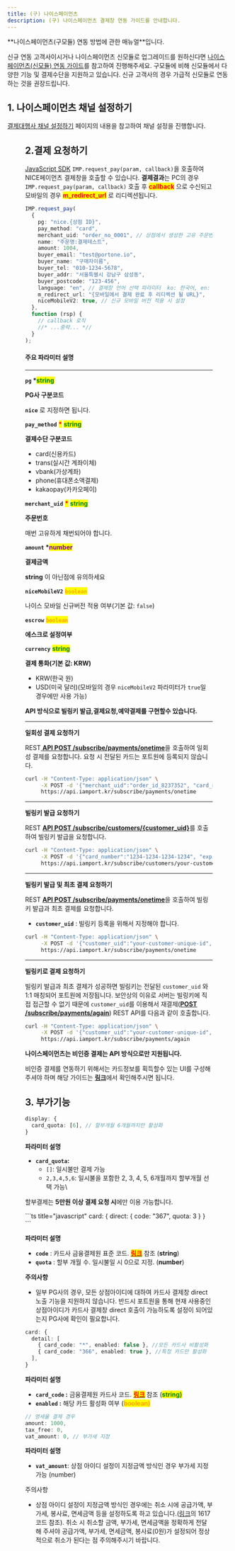 ```yaml
---
title: (구) 나이스페이먼츠
description: (구) 나이스페이먼츠 결제창 연동 가이드를 안내합니다.
---
```



<Hint style="warning">
  **나이스페이먼츠(구모듈) 연동 방법에 관한 매뉴얼**입니다.

  신규 연동 고객사이시거나 나이스페이먼츠 신모듈로 업그레이드를 원하신다면 [나이스페이먼츠(신모듈) 연동 가이드](./nice-v2/readme)를 참고하여 진행해주세요.
  구모듈에 비해 신모듈에서 다양한 기능 및 결제수단을 지원하고 있습니다. 신규 고객사의 경우 가급적 신모듈로 연동하는 것을 권장드립니다.
</Hint>

## 1. 나이스페이먼츠 채널 설정하기

[결제대행사 채널 설정하기](../../ready/readme#3-결제대행사-채널-설정하기) 페이지의 내용을 참고하여 채널 설정을 진행합니다.

<Figure src="/gitbook-assets/ko/screenshot 2022-05-29 7.44.33.png" />

## 2.결제 요청하기

[JavaScript SDK](../../sdk/javascript-sdk-old/readme) `IMP.request_pay(param, callback)`을 호출하여 NICE페이먼츠 결제창을 호출할 수 있습니다. **결제결과**는 PC의 경우 `IMP.request_pay(param, callback)` 호출 후 <mark style="color:red;">**callback**</mark> 으로 수신되고 모바일의 경우 <mark style="color:red;">**m_redirect_url**</mark> 로 리디렉션됩니다.

<Tabs>
<Tab title="인증결제창 요청">

```ts title="Javascript SDK"
IMP.request_pay(
  {
    pg: "nice.{상점 ID}",
    pay_method: "card",
    merchant_uid: "order_no_0001", // 상점에서 생성한 고유 주문번호
    name: "주문명:결제테스트",
    amount: 1004,
    buyer_email: "test@portone.io",
    buyer_name: "구매자이름",
    buyer_tel: "010-1234-5678",
    buyer_addr: "서울특별시 강남구 삼성동",
    buyer_postcode: "123-456",
    language: "en", // 결제창 언어 선택 파라미터  ko: 한국어, en: 영문
    m_redirect_url: "{모바일에서 결제 완료 후 리디렉션 될 URL}",
    niceMobileV2: true, // 신규 모바일 버전 적용 시 설정
  },
  function (rsp) {
    // callback 로직
    //* ...중략... *//
  }
);
```

#### **주요 파라미터 설명**

---

**`pg` \***<mark style="color:green;">**string**</mark>

**PG사 구분코드**

**`nice`** 로 지정하면 됩니다.

**`pay_method`** <mark style="color:red;">**\***</mark> <mark style="color:green;">**string**</mark>

**결제수단 구분코드**

- card(신용카드)
- trans(실시간 계좌이체)
- vbank(가상계좌)
- phone(휴대폰소액결제)
- kakaopay(카카오페이)

**`merchant_uid`** <mark style="color:red;">**\***</mark> <mark style="color:green;">**string**</mark>

**주문번호**

매번 고유하게 채번되어야 합니다.

**`amount` \***<mark style="color:purple;">**number**</mark>

**결제금액**

**string** 이 아닌점에 유의하세요

**`niceMobileV2`** <mark style="color:orange;">**`boolean`**</mark>

나이스 모바일 신규버전 적용 여부(기본 값: `false`)

**`escrow`** <mark style="color:orange;">**`boolean`**</mark>

**에스크로 설정여부**

**`currency`** <mark style="color:green;">**string**</mark>

**결제 통화(기본 값: KRW)**

- KRW(한국 원)
- USD(미국 달러)(모바일의 경우 `niceMobileV2` 파라미터가 `true`일 경우에만 사용 가능)

<Codepen user="chaiport" slug="qBxbGXy" caption="나이스페이먼츠 결제창 예제" />

</Tab>

<Tab title="비인증 API 요청">

**API 방식으로 빌링키 발급,결제요청,예약결제를 구현할수 있습니다.**

---

**일회성 결제 요청하기**

REST[ **API POST /subscribe/payments/onetime**](../../api/api-4/api-1)을 호출하여 일회성 결제를 요청합니다. 요청 시 전달된 카드는 포트원에 등록되지 않습니다.

```sh
curl -H "Content-Type: application/json" \
     -X POST -d '{"merchant_uid":"order_id_8237352", "card_number":"1234-1234-1234-1234", "expiry":"2019-01", "birth":"123456", "amount":3000}' \
     https://api.iamport.kr/subscribe/payments/onetime
```

---

**빌링키 발급 요청하기**

REST [**API POST /subscribe/customers/\{customer_uid}**](../../api/api-2/api-1)를 호출하여 빌링키 발급을 요청합니다.

```sh
curl -H "Content-Type: application/json" \
     -X POST -d '{"card_number":"1234-1234-1234-1234", "expiry":"2025-12", "birth":"820213", "pwd_2digit":"00"}' \
     https://api.iamport.kr/subscribe/customers/your-customer-unique-id
```

---

**빌링키 발급 및 최초 결제 요청하기**

REST [**API POST /subscribe/payments/onetime**](../../api/api-4/api-1)을 호출하여 빌링키 발급과 최초 결제를 요청합니다.

- **`customer_uid`** : 빌링키 등록을 위해서 지정해야 합니다.

```sh
curl -H "Content-Type: application/json" \
     -X POST -d '{"customer_uid":"your-customer-unique-id", "merchant_uid":"order_id_8237352", "card_number":"1234-1234-1234-1234", "expiry":"2019-01", "birth":"123456", "amount":3000}' \
     https://api.iamport.kr/subscribe/payments/onetime
```

---

**빌링키로 결제 요청하기**

빌링키 발급과 최초 결제가 성공하면 빌링키는 전달된 `customer_uid` 와 1:1 매칭되어 포트원에 저장됩니다. 보안상의 이유로 서버는 빌링키에 직접 접근할 수 없기 때문에 `customer_uid`를 이용해서 재결제([**POST /subscribe/payments/again**](../../api/api-4/api)) REST API를 다음과 같이 호출합니다.

```sh
curl -H "Content-Type: application/json" \
     -X POST -d '{"customer_uid":"your-customer-unique-id", "merchant_uid":"order_id_8237352", "amount":3000}' \
     https://api.iamport.kr/subscribe/payments/again
```

<Hint style="info">

**나이스페이먼츠는 비인증 결제는 API 방식으로만 지원됩니다.**

비인증 결제를 연동하기 위해서는 카드정보를 획득할수 있는 UI를 구성해 주셔야 하며 해당 가이드는 [**링크**](../../auth/guide-1/bill/rest-api)에서 확인해주시면 됩니다.

</Hint>

</Tab>
</Tabs>

## 3. 부가기능

<Tabs>
<Tab title="할부개월수 설정">

```ts title="javascript"
display: {
  card_quota: [6], // 할부개월 6개월까지만 활성화
}
```

**파라미터 설명**

- **`card_quota`:**
  - `[]`: 일시불만 결제 가능
  - `2,3,4,5,6`: 일시불을 포함한 2, 3, 4, 5, 6개월까지 할부개월 선택 가능\\

<Hint style="info">

할부결제는 **5만원 이상 결제 요청 시**에만 이용 가능합니다.

</Hint>

<Codepen user="chaiport" slug="poagmae" caption="할부개월수 3개월까지 활성화 예제**" />

</Tab>

<Tab title="카드사 모듈 바로 호출">
```ts title="javascript"
card: {
  direct: {
    code: "367",
    quota: 3
  }
}
```

**파라미터 설명**

- **`code`** : 카드사 금융결제원 표준 코드. [<mark style="color:red;">**링크**</mark>](https://faq.portone.io/6503bcb4-4a61-4cf3-afd8-5d913b1385a6) 참조 (**string**)
- **`quota`** : 할부 개월 수. 일시불일 시 0으로 지정. (**number**)

<Hint style="danger">

**주의사항**

- 일부 PG사의 경우, 모든 상점아이디에 대하여 카드사 결제창 direct 노출 기능을 지원하지 않습니다. 반드시 포트원을 통해 현재 사용중인 상점아이디가 카드사 결제창 direct 호출이 가능하도록 설정이 되어있는지 PG사에 확인이 필요합니다.

</Hint>

<Codepen user="chaiport" slug="Yzewbeg" caption="현대카드 결제모듈 바로 호출 예제" />

</Tab>

<Tab title="특정 카드사 노출">

```ts title="javascript"
card: {
  detail: [
    { card_code: "*", enabled: false }, //모든 카드사 비활성화
    { card_code: "366", enabled: true }, //특정 카드만 활성화
  ],
}
```

**파라미터 설명**

- **`card_code` :** 금융결제원 카드사 코드. [<mark style="color:red;">**링크**</mark>](https://faq.portone.io/6503bcb4-4a61-4cf3-afd8-5d913b1385a6) 참조 (<mark style="color:green;">**string)**</mark>
- **`enabled` :** 해당 카드 활성화 여부 (<mark style="color:orange;">**boolean)**</mark>

<Codepen user="chaiport" slug="MWQKdVo" caption="신한카드만 결제창 노출 처리 예제" />

</Tab>

<Tab title="부가세 지정">

```ts
// 영세율 결제 경우
amount: 1000,
tax_free: 0,
vat_amount: 0, // 부가세 지정
```

**파라미터 설명**

- **`vat_amount`**: 상점 아이디 설정이 지정금액 방식인 경우 부가세 지정 가능 (number)

<Hint style="danger">

주의사항

- 상점 아이디 설정이 지정금액 방식인 경우에는 취소 시에 공급가액, 부가세, 봉사료, 면세금액 등을 설정하도록 하고 있습니다.([링크](https://developers.nicepay.co.kr/tip.php)의 1617 코드 참조). 취소 시 취소할 금액, 부가세, 면세금액을 정확하게 전달해 주셔야 공급가액, 부가세, 면세금액, 봉사료(0원)가 설정되어 정상적으로 취소가 된다는 점 주의해주시기 바랍니다.

</Hint>

</Tab>
</Tabs>

